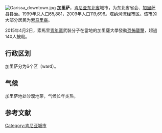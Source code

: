 {{Infobox Settlement
|name = 加里萨
|settlement_type = 城市
|image_skyline   = Almond_Resort,_Garissa.jpg
|imagesize       = 
|image_caption   = The Almond Resort in Garissa.
|pushpin_map     = Kenya
|latd=0|latm=27|lats=25|latNS=S
|longd=39|longm=39|longs=30|longEW=E
|pushpin_label_position = bottom
|pushpin_mapsize        =
|pushpin_map_caption    = 在肯尼亞的位置
|coordinates_display    = inline
|coordinates_region     = KE
|subdivision_type       = 國家
|subdivision_name       = [[肯尼亞|肯尼亞]]
|subdivision_type1      = 縣
|subdivision_name1      = [[加里萨县|加里萨县]]
|government_footnotes   =
|government_type        =
|leader_title           =
|leader_name            = 
|established_title      =  
|established_date       = 
|area_magnitude         = 
|unit_pref              = Metric
|area_footnotes         =
|area_total_km2         =
|area_land_km2          = 
|population_as_of       = 2009年
|population_footnotes   =
|population_note        =
|population_total       = 119696<ref name="OpenData Kenya">{{cite web |url=https://www.opendata.go.ke/Population/2009-Census-Vol-1-Table-3-Rural-and-Urban-Populati/e7c7-w67t/1 |title=存档副本 |accessdate=2016-11-11 |deadurl=yes |archiveurl=https://web.archive.org/web/20160729203228/https://www.opendata.go.ke/Population/2009-Census-Vol-1-Table-3-Rural-and-Urban-Populati/e7c7-w67t/1 |archivedate=2016-07-29 }}</ref>
|population_density_km2 =
|website                =
}}

[[File:Garissa_downtown.jpg|right]]
'''加里萨'''，[[肯尼亚|肯尼亚]][[东北省_(肯尼亚)|东北省]]城市，为东北省省会、[[加里萨县|加里萨县]]县治。1999年总人口65,881，2009年人口119,696。[[塔纳河|塔纳河]]流经市区。该市的大部分居民为[[索马里人|索马里裔]]。

2015年4月2日，索馬里[[青年党_(索马里)|青年黨]]武裝分子在當地的加里薩大學發動[[加里薩大學屠殺案|恐怖襲擊]]，超過140人被殺。

== 行政区划 ==
加里萨分为6个区（ward）。

== 气候 ==
加里萨地处沙漠地带，气候长年炎热。
{{Weather box
|location = 加里萨
|single line = yes
|Jan high F = 98.1
|Feb high F = 100
|Mar high F = 100.9
|Apr high F = 98.6
|May high F = 96.4
|Jun high F = 93.4
|Jul high F = 92.5
|Aug high F = 92.8
|Sep high F = 95.2
|Oct high F = 97.3
|Nov high F = 97.2
|Dec high F = 95.7
|Jan low F = 72.7
|Feb low F = 73.9
|Mar low F = 75.9
|Apr low F = 76.1
|May low F = 73.9
|Jun low F = 71.2
|Jul low F = 70.2
|Aug low F = 70.3
|Sep low F = 71.1
|Oct low F = 73.6
|Nov low F = 74.5
|Dec low F = 73.4
|source 1 = Climate-Charts.com<ref name="CCG">{{cite web | url = http://www.climate-charts.com/Locations/k/KN63723.php | title = Garissa, Kenya: Climate, Global Warming, and Daylight Charts and Data | year = 2008 | accessdate = 2009-06-01 | archive-url = https://web.archive.org/web/20110102032336/http://www.climate-charts.com/Locations/k/KN63723.php | archive-date = 2011-01-02 | dead-url = yes }}</ref>
}}

==参考文献==
{{reflist}} 

[[Category:肯尼亚城市|Category:肯尼亚城市]]